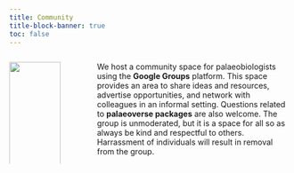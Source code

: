 ```yaml
---
title: Community
title-block-banner: true
toc: false
---
```


::: columns
::: {.column width="20%"}
[![](images/google-groups.png){fig-align="left" width="100%"}](https://groups.google.com/g/palaeoverse)
:::

::: {.column width="5%"}
<!-- empty column to create gap -->
:::

::: {.column width="75%"}
::: justify
We host a community space for palaeobiologists using the <a href="https://groups.google.com/g/palaeoverse" style="text-decoration: none">**Google Groups**</a> platform. This space provides an area to share ideas and resources, advertise opportunities, and network with colleagues in an informal setting. Questions related to <a href="./package.qmd" style="text-decoration: none">**palaeoverse packages**</a> are also welcome. The group is unmoderated, but it is a space for all so as always be kind and respectful to others. Harrassment of individuals will result in removal from the group.
:::
:::
:::
